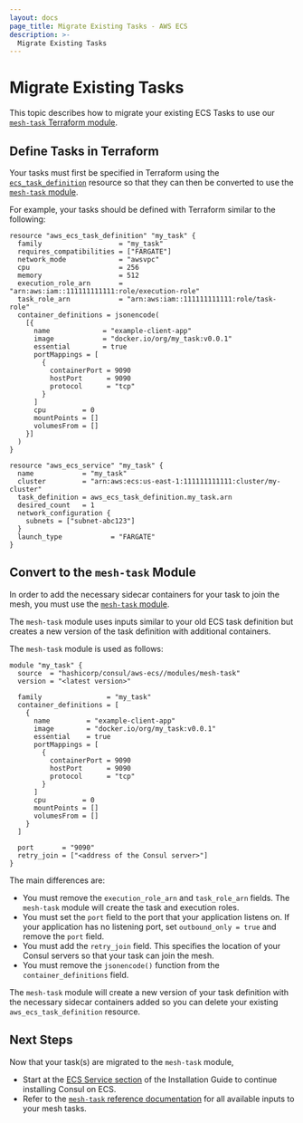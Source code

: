 ```yaml
---
layout: docs
page_title: Migrate Existing Tasks - AWS ECS
description: >-
  Migrate Existing Tasks
---
```


# Migrate Existing Tasks

This topic describes how to migrate your existing ECS Tasks to use our [`mesh-task` Terraform module](https://registry.terraform.io/modules/hashicorp/consul-ecs/aws/latest/submodules/mesh-task).

## Define Tasks in Terraform

Your tasks must first be specified in Terraform using the [`ecs_task_definition`](https://registry.terraform.io/providers/hashicorp/aws/latest/docs/resources/ecs_task_definition)
resource so that they can then be converted to use the [`mesh-task` module](https://registry.terraform.io/modules/hashicorp/consul-ecs/aws/latest/submodules/mesh-task).

For example, your tasks should be defined with Terraform similar to the following:

```hcl
resource "aws_ecs_task_definition" "my_task" {
  family                   = "my_task"
  requires_compatibilities = ["FARGATE"]
  network_mode             = "awsvpc"
  cpu                      = 256
  memory                   = 512
  execution_role_arn       = "arn:aws:iam::111111111111:role/execution-role"
  task_role_arn            = "arn:aws:iam::111111111111:role/task-role"
  container_definitions = jsonencode(
    [{
      name             = "example-client-app"
      image            = "docker.io/org/my_task:v0.0.1"
      essential        = true
      portMappings = [
        {
          containerPort = 9090
          hostPort      = 9090
          protocol      = "tcp"
        }
      ]
      cpu         = 0
      mountPoints = []
      volumesFrom = []
    }]
  )
}

resource "aws_ecs_service" "my_task" {
  name            = "my_task"
  cluster         = "arn:aws:ecs:us-east-1:111111111111:cluster/my-cluster"
  task_definition = aws_ecs_task_definition.my_task.arn
  desired_count   = 1
  network_configuration {
    subnets = ["subnet-abc123"]
  }
  launch_type            = "FARGATE"
}
```

## Convert to the `mesh-task` Module

In order to add the necessary sidecar containers for your task to join the mesh,
you must use the [`mesh-task` module](https://registry.terraform.io/modules/hashicorp/consul-ecs/aws/latest/submodules/mesh-task).

The `mesh-task` module uses inputs similar to your old ECS task definition but
creates a new version of the task definition with additional containers.

The `mesh-task` module is used as follows:

```hcl
module "my_task" {
  source  = "hashicorp/consul/aws-ecs//modules/mesh-task"
  version = "<latest version>"

  family                = "my_task"
  container_definitions = [
    {
      name         = "example-client-app"
      image        = "docker.io/org/my_task:v0.0.1"
      essential    = true
      portMappings = [
        {
          containerPort = 9090
          hostPort      = 9090
          protocol      = "tcp"
        }
      ]
      cpu         = 0
      mountPoints = []
      volumesFrom = []
    }
  ]

  port       = "9090"
  retry_join = ["<address of the Consul server>"]
}
```

The main differences are:

- You must remove the `execution_role_arn` and `task_role_arn` fields. The `mesh-task` module will create the task and execution roles.
- You must set the `port` field to the port that your application listens on.
  If your application has no listening port, set `outbound_only = true` and remove the `port` field.
- You must add the `retry_join` field. This specifies the location of your Consul servers so that your task can join the mesh.
- You must remove the `jsonencode()` function from the `container_definitions` field.

The `mesh-task` module will create a new version of your task definition with the
necessary sidecar containers added so you can delete your existing `aws_ecs_task_definition`
resource.

## Next Steps

Now that your task(s) are migrated to the `mesh-task` module,

- Start at the [ECS Service section](/docs/ecs/install#ecs-service) of the Installation Guide to continue installing Consul on ECS.
- Refer to the [`mesh-task` reference documentation](https://registry.terraform.io/modules/hashicorp/consul-ecs/aws/latest/submodules/mesh-task?tab=inputs) for all available inputs to your mesh tasks.
